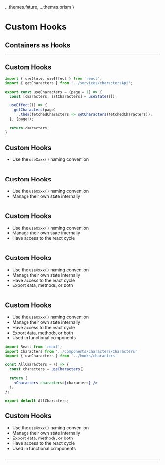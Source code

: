 
  ...themes.future,
  ...themes.prism
}

# Custom Hooks 

## Containers as Hooks

---

<CodeSurferColumns>

<Step>

<Box p={100}>

## Custom Hooks

</Box>

```jsx
import { useState, useEffect } from 'react';
import { getCharacters } from '../services/charactersApi';

export const useCharacters = (page = 1) => {
  const [characters, setCharacters] = useState([]);

  useEffect(() => {
    getCharacters(page)
      .then(fetchedCharacters => setCharacters(fetchedCharacters));
  }, [page]);

  return characters;
}
```

</Step>

<Step>

<Box p={100}>

## Custom Hooks

* Use the `useXxxx()` naming convention

</Box>

```diff 4[14:26]
```

</Step>

<Step>

<Box p={100}>

## Custom Hooks

* Use the `useXxxx()` naming convention
* Manage their own state internally

</Box>

```diff 5
```

</Step>

<Step>

<Box p={100}>

## Custom Hooks

* Use the `useXxxx()` naming convention
* Manage their own state internally
* Have access to the react cycle

</Box>

```diff 7:10
```

</Step>

<Step>

<Box p={100}>

## Custom Hooks

* Use the `useXxxx()` naming convention
* Manage their own state internally
* Have access to the react cycle
* Export data, methods, or both

</Box>

```diff 12
```

</Step>

<Step>

<Box p={100}>

## Custom Hooks

* Use the `useXxxx()` naming convention
* Manage their own state internally
* Have access to the react cycle
* Export data, methods, or both
* Used in functional components

</Box>

```jsx showNumbers
import React from 'react';
import Characters from '../components/characters/Characters';
import { useCharacters } from '../hooks/characters'

const AllCharacters = () => {
  const characters = useCharacters()

  return (
    <Characters characters={characters} />
  );
};

export default AllCharacters;
```

</Step>

<Step>

<Box p={100}>

## Custom Hooks

* Use the `useXxxx()` naming convention
* Manage their own state internally
* Export data, methods, or both
* Have access to the react cycle
* Used in functional components

</Box>

```diff 3,6
```

</Step>

</CodeSurferColumns>

---
